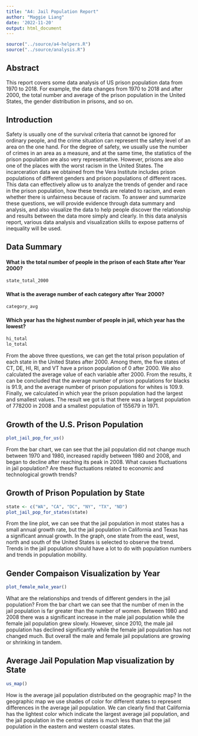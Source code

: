 ```yaml
---
title: "A4: Jail Population Report"
author: "Maggie Liang"
date: '2022-11-20'
output: html_document
---
```


```r
source("../source/a4-helpers.R")
source("../source/analysis.R")
```

## Abstract 
This report covers some data analysis of US prison population data from 1970 to 2018. For example, the data changes from 1970 to 2018 and after 2000, the total number and average of the prison population in the United States, the gender distribution in prisons, and so on.

## Introduction
Safety is usually one of the survival criteria that cannot be ignored for ordinary people, and the crime situation can represent the safety level of an area on the one hand. For the degree of safety, we usually use the number of crimes in an area as a measure, and at the same time, the statistics of the prison population are also very representative. However, prisons are also one of the places with the worst racism in the United States. The incarceration data we obtained from the Vera Institute includes prison populations of different genders and prison populations of different races. This data can effectively allow us to analyze the trends of gender and race in the prison population, how these trends are related to racism, and even whether there is unfairness because of racism. To answer and summarize these questions, we will provide evidence through data summary and analysis, and also visualize the data to help people discover the relationship and results between the data more simply and clearly. In this data analysis report, various data analysis and visualization skills to expose patterns of inequality will be used.


## Data Summary
#### What is the total number of people in the prison of each State after Year 2000?
```r
state_total_2000
```
#### What is the average number of each category after Year 2000?
```r
category_avg
```

#### Which year has the highest number of people in jail, which year has the lowest?
```r
hi_total
lo_total
```

From the above three questions, we can get the total prison population of each state in the United States after 2000. Among them, the five states of CT, DE, HI, RI, and VT have a prison population of 0 after 2000. We also calculated the average value of each variable after 2000. From the results, it can be concluded that the average number of prison populations for blacks is 91.9, and the average number of prison populations for whites is 109.9. Finally, we calculated in which year the prison population had the largest and smallest values. The result we got is that there was a largest population of 778200 in 2008 and a smallest population of 155679 in 1971.


## Growth of the U.S. Prison Population
```r
plot_jail_pop_for_us()
```

From the bar chart, we can see that the jail population did not change much between 1970 and 1980, increased rapidly between 1980 and 2008, and began to decline after reaching its peak in 2008. What causes fluctuations in jail population? Are these fluctuations related to economic and technological growth trends?


## Growth of Prison Population by State 
```r
state <- c("WA", "CA", "DC", "NY", "TX", "ND")
plot_jail_pop_for_states(state)
```

From the line plot, we can see that the jail population in most states has a small annual growth rate, but the jail population in California and Texas has a significant annual growth. In the graph, one state from the east, west, north and south of the United States is selected to observe the trend. Trends in the jail population should have a lot to do with population numbers and trends in population mobility.


## Gender Compaison Visualization by Year
```r
plot_female_male_year()
```

What are the relationships and trends of different genders in the jail population? From the bar chart we can see that the number of men in the jail population is far greater than the number of women. Between 1980 and 2008 there was a significant increase in the male jail population while the female jail population grew slowly. However, since 2010, the male jail population has declined significantly while the female jail population has not changed much. But overall the male and female jail populations are growing or shrinking in tandem.


## Average Jail Population Map visualization by State
```r
us_map()
```

How is the average jail population distributed on the geographic map? In the geographic map we use shades of color for different states to represent differences in the average jail population. We can clearly find that California has the lightest color which indicate the largest average jail population, and the jail population in the central states is much less than that the jail population in the eastern and western coastal states.